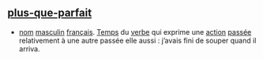 ==[[plus-que-parfait]]==
* [[nom]] [[masculin]] [[français]]. [[Temps]] du [[verbe]] qui exprime une [[action]] [[passée]] relativement à une autre passée elle aussi : j’avais fini de souper quand il arriva.